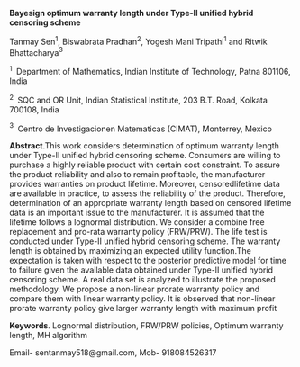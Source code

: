 <span>**Bayesign optimum warranty length under Type-II unified hybrid
censoring scheme**</span>

Tanmay Sen$^1$, Biswabrata Pradhan$^2$, Yogesh Mani Tripathi$^{1}$ and
Ritwik Bhattacharya$^{3}$

$^1 \;$ Department of Mathematics, Indian Institute of Technology, Patna
801106, India

$^2 \;$ SQC and OR Unit, Indian Statistical Institute, 203 B.T. Road,
Kolkata 700108, India

$^3 \;$ Centro de Investigacionen Matematicas (CIMAT), Monterrey, Mexico

<span>**Abstract**</span>.This work considers determination of optimum
warranty length under Type-II unified hybrid censoring scheme. Consumers
are willing to purchase a highly reliable product with certain cost
constraint. To assure the product reliability and also to remain
profitable, the manufacturer provides warranties on product lifetime.
Moreover, censoredlifetime data are available in practice, to assess the
reliability of the product. Therefore, determination of an appropriate
warranty length based on censored lifetime data is an important issue to
the manufacturer. It is assumed that the lifetime follows a lognormal
distribution. We consider a combine free replacement and pro-rata
warranty policy (FRW/PRW). The life test is conducted under Type-II
unified hybrid censoring scheme. The warranty length is obtained by
maximizing an expected utility function.The expectation is taken with
respect to the posterior predictive model for time to failure given the
available data obtained under Type-II unified hybrid censoring scheme. A
real data set is analyzed to illustrate the proposed methodology. We
propose a non-linear prorate warranty policy and compare them with
linear warranty policy. It is observed that non-linear prorate warranty
policy give larger warranty length with maximum profit

<span>**Keywords**</span>. Lognormal distribution, FRW/PRW policies,
Optimum warranty length, MH algorithm

Email- sentanmay518@gmail.com, Mob- 918084526317
